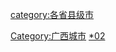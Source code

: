 {{Catnav|頁面分類|各種主題的頁面分類|依中国各省来作的分类|中国各省行政区划|广西行政区划}}
{{Catnav|頁面分類|各種主題的頁面分類|依中国各省来作的分类|中国各省城市|广西城市}}

[[Category:广西城市|Category:广西城市]]
[[Category:广西县级行政区|*02]]
[[category:各省县级市|category:各省县级市]]